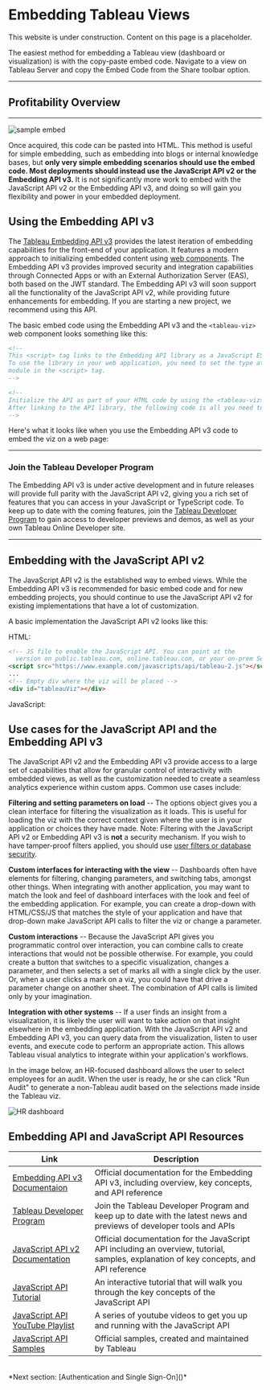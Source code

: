 
# Embedding Tableau Views

<Callout type="warning" emoji="⚠️">
  This website is under construction. Content on this page is a placeholder.
</Callout>

The easiest method for embedding a Tableau view (dashboard or visualization) is with the copy-paste embed code. Navigate to a view on Tableau Server and copy the Embed Code from the Share toolbar option.

-------------

## Profitability Overview

<TableauViz
  src='https://public.tableau.com/views/Superstore_light/Profitability'
  height='800'
  width='830'
  hideTabs={true}
  device='default'
/>

-------------------

<Image
  alt='sample embed' 
  src='/img/embed_code.png' 
  width={700}
  height={800}
/>

Once acquired, this code can be pasted into HTML.
This method is useful for simple embedding, such as embedding into blogs or internal knowledge bases, but **only very simple embedding scenarios should use the embed code. Most deployments should instead use the JavaScript API v2 or the Embedding API v3.** It is not significantly more work to embed with the JavaScript API v2 or the Embedding API v3, and doing so will gain you flexibility and power in your embedded deployment.

## Using the Embedding API v3

The [Tableau Embedding API v3](https://help.tableau.com/current/api/embedding_api/en-us/index.html) provides the latest iteration of embedding capabilities for the front-end of your application. It features a modern approach to initializing embedded content using [web components](https://www.webcomponents.org/introduction). The Embedding API v3 provides improved security and integration capabilities through Connected Apps or with an External Authorization Server (EAS), both based on the JWT standard. The Embedding API v3 will soon support all the functionality of the JavaScript API v2, while providing future enhancements for embedding. If you are starting a new project, we recommend using this API.

The basic embed code using the Embedding API v3 and the `<tableau-viz>` web component looks something like this:


```html
<!-- 
This <script> tag links to the Embedding API library as a JavaScript ES6 module. 
To use the library in your web application, you need to set the type attribute to 
module in the <script> tag. 
-->

<!-- 
Initialize the API as part of your HTML code by using the <tableau-viz> web component. 
After linking to the API library, the following code is all you need to embed a Tableau view into your HTML pages.
-->

```

Here's what it looks like when you use the Embedding API v3 code to embed the viz on a web page:


---

### Join the Tableau Developer Program

The Embedding API v3 is under active development and in future releases will provide full parity with the JavaScript API v2, giving you a rich set of features that you can access in your JavaScript or TypeScript code. To keep up to date with the coming features, join the [Tableau Developer Program](https://www.tableau.com/developer) to gain access to developer previews and demos, as well as your own Tableau Online Developer site.

---

## Embedding with the JavaScript API v2

The JavaScript API v2 is the established way to embed views. While the Embedding API v3 is recommended for basic embed code and for new embedding projects, you should continue to use the JavaScript API v2 for existing implementations that have a lot of customization.

A basic implementation the JavaScript API v2 looks like this:

HTML:

```html
<!-- JS file to enable the JavaScript API. You can point at the
  version on public.tableau.com, online.tableau.com, or your on-prem Server -->
<script src="https://www.example.com/javascripts/api/tableau-2.js"></script>
...
<!-- Empty div where the viz will be placed -->
<div id="tableauViz"></div>
```

JavaScript:



## Use cases for the JavaScript API and the Embedding API v3

The JavaScript API v2 and the Embedding API v3 provide access to a large set of capabilities that allow for granular control of interactivity with embedded views, as well as the customization needed to create a seamless analytics experience within custom apps. Common use cases include:

**Filtering and setting parameters on load** -- The options object gives you a clean interface for filtering the visualization as it loads. This is useful for loading the viz with the correct context given where the user is in your application or choices they have made.
Note: Filtering with the JavaScript API v2 or Embedding API v3 is **not** a security mechanism. If you wish to have tamper-proof filters applied, you should use [user filters or database security]().

**Custom interfaces for interacting with the view** -- Dashboards often have elements for filtering, changing parameters, and switching tabs, amongst other things. When integrating with another application, you may want to match the look and feel of dashboard interfaces with the look and feel of the embedding application. For example, you can create a drop-down with HTML/CSS/JS that matches the style of your application and have that drop-down make JavaScript API calls to filter the viz or change a parameter.

**Custom interactions** -- Because the JavaScript API gives you programmatic control over interaction, you can combine calls to create interactions that would not be possible otherwise. For example, you could create a button that switches to a specific visualization, changes a parameter, and then selects a set of marks all with a single click by the user. Or, when a user clicks a mark on a viz, you could have that drive a parameter change on another sheet. The combination of API calls is limited only by your imagination.

**Integration with other systems** -- If a user finds an insight from a visualization, it is likely the user will want to take action on that insight elsewhere in the embedding application. With the JavaScript API v2 and Embedding API v3, you can query data from the visualization, listen to user events, and execute code to perform an appropriate action. This allows Tableau visual analytics to integrate within your application's workflows.

In the image below, an HR-focused dashboard allows the user to select employees for an audit. When the user is ready, he or she can click "Run Audit" to generate a non-Tableau audit based on the selections made inside the Tableau viz.

<Image
  alt='HR dashboard' 
  src='/img/run_audit.png' 
  width={700}
  height={800}
/>



## Embedding API and JavaScript API Resources

Link | Description
---- | -----------
[Embedding API v3 Documentaion](https://help.tableau.com/current/api/embedding_api/en-us/index.html) | Official documentation for the Embedding API v3, including overview, key concepts, and API reference
[Tableau Developer Program](https://www.tableau.com/developer) | Join the Tableau Developer Program and keep up to date with the latest news and previews of developer tools and APIs
[JavaScript API v2 Documentation](http://onlinehelp.tableau.com/current/api/js_api/en-us/JavaScriptAPI/js_api.htm#) | Official documentation for the JavaScript API including an overview, tutorial, samples, explanation of key concepts, and API reference
[JavaScript API Tutorial](http://onlinehelp.tableau.com/samples/en-us/js_api/tutorial.htm) | An interactive tutorial that will walk you through the key concepts of the JavaScript API
[JavaScript API YouTube Playlist](https://www.youtube.com/watch?v=Geppur9LDnw&list=PL_qx68DwhYA8e_z9k7uoRw0zayoY35nUJ) | A series of youtube videos to get you up and running with the JavaScript API
[JavaScript API Samples](https://github.com/tableau/js-api-samples) | Official samples, created and maintained by Tableau


<br />
*Next section: [Authentication and Single Sign-On]()*
